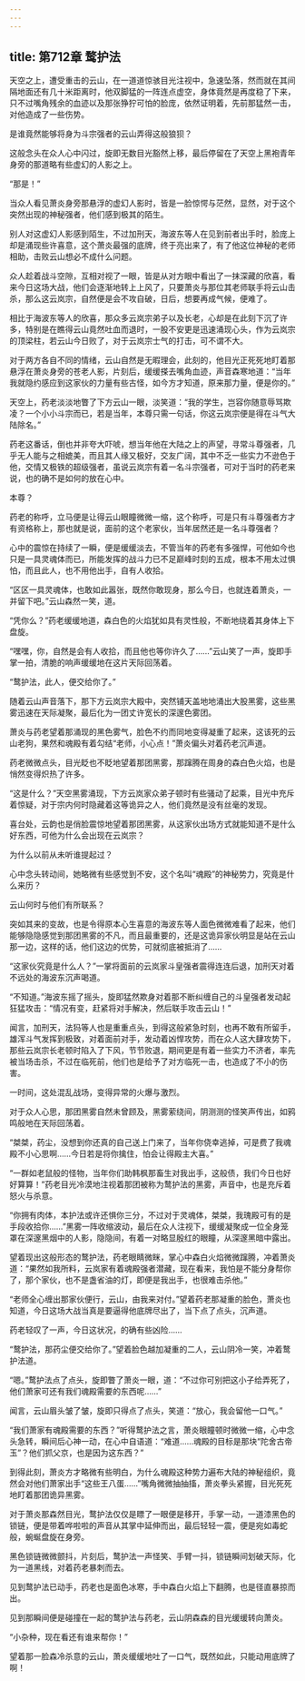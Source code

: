 ```yaml
---
---
---
```

title: 第712章 鹜护法
---



天空之上，遭受重击的云山，在一道道惊骇目光注视中，急速坠落，然而就在其间隔地面还有几十米距离时，他双脚猛的一阵连点虚空，身体竟然是再度稳了下来，只不过嘴角残余的血迹以及那张狰狞可怕的脸庞，依然证明着，先前那猛然一击，对他造成了一些伤势。

是谁竟然能够将身为斗宗强者的云山弄得这般狼狈？

这般念头在众人心中闪过，旋即无数目光豁然上移，最后停留在了天空上黑袍青年身旁的那道略有些虚幻的人影之上。

“那是！”

当众人看见萧炎身旁那悬浮的虚幻人影时，皆是一脸惊愕与茫然，显然，对于这个突然出现的神秘强者，他们感到极其的陌生。

别人对这虚幻人影感到陌生，不过加刑天，海波东等人在见到前者出手时，脸庞上却是涌现些许喜意，这个萧炎最强的底牌，终于亮出来了，有了他这位神秘的老师相助，击败云山想必不成什么问题。

众人趁着战斗空隙，互相对视了一眼，皆是从对方眼中看出了一抹深藏的欣喜，看来今日这场大战，他们会逐渐地转上上风了，只要萧炎与那位其老师联手将云山击杀，那么这云岚宗，自然便是会不攻自破，日后，想要再成气候，便难了。

相比于海波东等人的欣喜，那众多云岚宗弟子以及长老，心却是在此刻下沉了许多，特别是在瞧得云山竟然吐血而退时，一股不安更是迅速涌现心头，作为云岚宗的顶梁柱，若云山今日败了，对于云岚宗士气的打击，可不谓不大。

对于两方各自不同的情绪，云山自然是无暇理会，此刻的，他目光正死死地盯着那悬浮在萧炎身旁的苍老人影，片刻后，缓缓搽去嘴角血迹，声音森寒地道：“当年我就隐约感应到这家伙的力量有些古怪，如今方才知道，原来那力量，便是你的。”

天空上，药老淡淡地瞥了下方云山一眼，淡笑道：“我的学生，岂容你随意辱骂欺凌？一个小小斗宗而已，若是当年，本尊只需一句话，你这云岚宗便是得在斗气大陆除名。”

药老这番话，倒也并非夸大吓唬，想当年他在大陆之上的声望，寻常斗尊强者，几乎无人能与之相媲美，而且其人缘又极好，交友广阔，其中不乏一些实力不逊色于他，交情又极铁的超级强者，虽说云岚宗有着一名斗宗强者，可对于当时的药老来说，也的确不是如何的放在心中。

本尊？

药老的称呼，立马便是让得云山眼瞳微微一缩，这个称呼，可是只有斗尊强者方才有资格称上，那也就是说，面前的这个老家伙，当年居然还是一名斗尊强者？

心中的震惊在持续了一瞬，便是缓缓淡去，不管当年的药老有多强悍，可他如今也只是一具灵魂体而已，所能发挥的战斗力已不足巅峰时刻的五成，根本不用太过惧怕，而且此人，也不用他出手，自有人收拾。

“区区一具灵魂体，也敢如此嚣张，既然你敢现身，那么今日，也就连着萧炎，一并留下吧。”云山森然一笑，道。

“凭你么？”药老缓缓地道，森白色的火焰犹如具有灵性般，不断地绕着其身体上下盘旋。

“嘿嘿，你，自然是会有人收拾，而且他也等你许久了……”云山笑了一声，旋即手掌一拍，清脆的响声缓缓地在这片天际回荡着。

“鹜护法，此人，便交给你了。”

随着云山声音落下，那下方云岚宗大殿中，突然铺天盖地地涌出大股黑雾，这些黑雾迅速在天际凝聚，最后化为一团丈许宽长的深邃色雾团。

萧炎与药老望着那涌现的黑色雾气，脸色不约而同地变得凝重了起来，这该死的云山老狗，果然和魂殿有着勾结“老师，小心点！”萧炎偏头对着药老沉声道。

药老微微点头，目光眨也不眨地望着那团黑雾，那蹿腾在周身的森白色火焰，也是悄然变得炽热了许多。

“这是什么？”天空黑雾涌现，下方云岚家众弟子顿时有些骚动了起乘，目光中充斥着惊疑，对于宗内何时隐藏着这等诡异之人，他们竟然是没有丝毫的发现。

喜台处，云韵也是俏脸震惊地望着那团黑雾，从这家伙出场方式就能知道不是什么好东西，可他为什么会出现在云岚宗？

为什么以前从未听谁提起过？

心中念头转动间，她略微有些感觉到不安，这个名叫“魂殿”的神秘势力，究竟是什么来历？

云山何时与他们有所联系？

突如其来的变故，也是令得原本心生喜意的海波东等人面色微微难看了起来，他们能够隐隐感觉到那团黑雾的不凡，而且最重要的，还是这诡异家伙明显是站在云山那一边，这样的话，他们这边的优势，可就彻底被抵消了……

“这家伙究竟是什么人？”一掌将面前的云岚家斗皇强者震得连连后退，加刑天对着不远处的海波东沉声喝道。

“不知道。”海波东摇了摇头，旋即猛然欺身对着那不断纠缠自己的斗皇强者发动起狂猛攻击：“情况有变，赶紧将对手解决，然后联手攻击云山！”

闻言，加刑天，法犸等人也是重重点头，到得这般紧急时刻，也再不敢有所留手，雄浑斗气发挥到极致，对着面前对手，发动着凶悍攻势，而在众人这大肆攻势下，那些云岚宗长老顿时陷入了下风，节节败退，期间更是有着一些实力不济者，率先被当场击杀，不过在临死前，他们也是给予了对方临死一击，也造成了不小的伤害。

一时间，这处混乱战场，变得异常的火爆与激烈。

对于众人心思，那团黑雾自然未曾顾及，黑雾萦绕间，阴测测的怪笑声传出，如鸦鸣般地在天际回荡着。

“桀桀，药尘，没想到你还真的自己送上门来了，当年你侥幸逃掉，可是费了我魂殿不小心思啊……今日若是将你擒住，怕会让得殿主大喜。”

“一群如老鼠般的怪物，当年你们助韩枫那畜生对我出手，这般债，我们今日也好好算算！”药老目光冷漠地注视着那团被称为鹜护法的黑雾，声音中，也是充斥着怒火与杀意。

“你拥有肉体，本护法或许还惧你三分，不过对于灵魂体，桀桀，我瑰殿可有的是手段收拾你……”黑雾一阵收缩波动，最后在众人注视下，缓缓凝聚成一位全身笼罩在深邃黑烟中的人影，隐隐间，有着一对略显殷红的眼瞳，从深邃黑暗中露出。

望着现出这般形态的鹜护法，药老眼睛微眯，掌心中森白火焰微微蹿腾，冲着萧炎道：“果然如我所料，云岚家有着魂殿强者潜藏，现在看来，我怕是不能分身帮你了，那个家伙，也不是盏省油的灯，即便是我出手，也很难击杀他。”

“老师全心缠出那家伙便行，云山，由我来对付。”望着药老那凝重的脸色，萧炎也知道，今日这场大战当真是要逼得他底牌尽出了，当下点了点头，沉声道。

药老轻叹了一声，今日这状况，的确有些凶险……

“鹜护法，那药尘便交给你了。”望着脸色越加凝重的二人，云山阴冷一笑，冲着鹜护法道。

“嗯。”鹜护法点了点头，旋即瞥了萧炎一眼，道：“不过你可别把这小子给弄死了，他们萧家可还有我们魂殿需要的东西呢……”

闻言，云山眉头皱了皱，旋即只得点了点头，笑道：“放心，我会留他一口气。”

“我们萧家有魂殿需要的东西？”听得鹜护法之言，萧炎眼瞳顿时微微一缩，心中念头急转，瞬间后心神一动，在心中自语道：“难道……魂殿的目标是那块“陀舍古帝玉”？他们抓父京，也是因为这东西？”

到得此刻，萧炎方才略微有些明白，为什么魂殿这种势力遍布大陆的神秘组织，竟然会对他们萧家出手“这些王八蛋……”嘴角微微抽抽搐，萧炎拳头紧握，目光死死地盯着那团诡异黑雾。

对于萧炎那森然目光，鹜护法仅仅是瞟了一眼便是移开，手掌一动，一道漆黑色的锁链，便是带着哗啦啦的声音从其掌中延伸而出，最后轻轻一震，便是宛如毒蛇般，蜿蜒盘旋在身旁。

黑色锁链微微颤抖，片刻后，鹜护法一声怪笑、手臂一抖，锁链瞬间划破天际，化为一道黑线，对着药老暴刺而去。

见到鹜护法已动手，药老也是面色冰寒，手中森白火焰上下翻腾，也是径直暴掠而出。

见到那瞬间便是碰撞在一起的鹜护法与药老，云山阴森森的目光缓缓转向萧炎。

“小杂种，现在看还有谁来帮你！”

望着那一脸森冷杀意的云山，萧炎缓缓地吐了一口气，既然如此，只能动用底牌了啊！